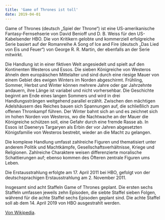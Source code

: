 ```yaml
---
title: 'Game of Thrones ist toll'
date: 2019-04-01
---
```


Game of Thrones (deutsch „Spiel der Throne“) ist eine US-amerikanische Fantasy-Fernsehserie von David Benioff und D. B. Weiss für den US-Kabelsender HBO. Die von Kritikern gelobte und kommerziell erfolgreiche Serie basiert auf der Romanreihe A Song of Ice and Fire (deutsch „Das Lied von Eis und Feuer“) von George R. R. Martin, der ebenfalls an der Serie mitwirkt.

Die Handlung ist in einer fiktiven Welt angesiedelt und spielt auf den Kontinenten Westeros und Essos. Die sieben Königreiche von Westeros ähneln dem europäischen Mittelalter und sind durch eine riesige Mauer von einem Gebiet des ewigen Winters im Norden abgeschirmt. Frühling, Sommer, Herbst und Winter können mehrere Jahre oder gar Jahrzehnte andauern, ihre Länge ist variabel und nicht vorhersehbar. Die Geschichte beginnt am Ende eines langen Sommers und wird in drei Handlungssträngen weitgehend parallel erzählt. Zwischen den mächtigen Adelshäusern des Reiches bauen sich Spannungen auf, die schließlich zum offenen Thronkampf führen. Der Winter bahnt sich an und es zeichnet sich im hohen Norden von Westeros, wo die Nachtwache an der Mauer die Königreiche schützen soll, eine Gefahr durch eine fremde Rasse ab. In Essos ist Daenerys Targaryen als Erbin der vor Jahren abgesetzten Königsfamilie von Westeros bestrebt, wieder an die Macht zu gelangen.

Die komplexe Handlung umfasst zahlreiche Figuren und thematisiert unter anderem Politik und Machtkämpfe, Gesellschaftsverhältnisse, Kriege und Religionen. Zahlreiche Charaktere weisen differenzierte moralische Schattierungen auf; ebenso kommen des Öfteren zentrale Figuren ums Leben.

Die Erstausstrahlung erfolgte am 17. April 2011 bei HBO, gefolgt von der deutschsprachigen Erstausstrahlung am 2. November 2011.

Insgesamt sind acht Staffeln Game of Thrones geplant. Die ersten sechs Staffeln umfassen jeweils zehn Episoden, die siebte Staffel sieben Folgen, während für die achte Staffel sechs Episoden geplant sind. Die achte Staffel soll ab dem 14. April 2019 von HBO ausgestrahlt werden.

[Von Wikipedia](https://de.wikipedia.org/wiki/Game_of_Thrones).
